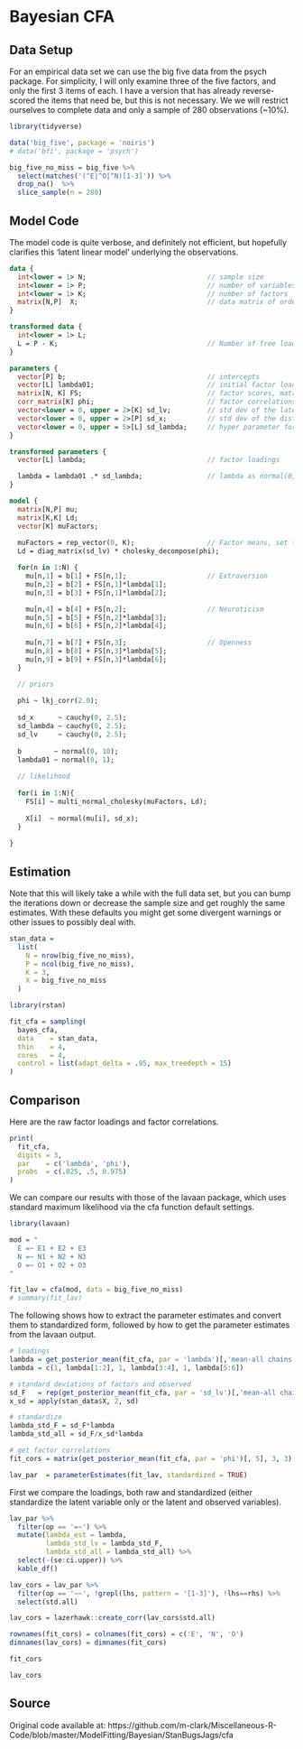 # Bayesian CFA


## Data Setup

For an empirical data set we can use the big five data from the <span class="pack" style = "">psych</span> package.  For simplicity, I will only examine three of the five factors, and only the first 3 items of each. I have a version that has already reverse-scored the items that need be, but this is not necessary.  We we will restrict ourselves to complete data and only a sample of 280 observations (~10%).


```r
library(tidyverse)

data('big_five', package = 'noiris')
# data('bfi', package = 'psych')

big_five_no_miss = big_five %>% 
  select(matches('(^E|^O|^N)[1-3]')) %>% 
  drop_na()  %>% 
  slice_sample(n = 280)
```   

## Model Code

The model code is quite verbose, and definitely not efficient, but hopefully clarifies this 'latent linear model' underlying the observations.

```stan
data {
  int<lower = 1> N;                              // sample size
  int<lower = 1> P;                              // number of variables
  int<lower = 1> K;                              // number of factors
  matrix[N,P]  X;                                // data matrix of order [N,P]
}

transformed data {
  int<lower = 1> L;
  L = P - K;                                     // Number of free loadings
}

parameters {
  vector[P] b;                                   // intercepts
  vector[L] lambda01;                            // initial factor loadings
  matrix[N, K] FS;                               // factor scores, matrix of order [N,K]
  corr_matrix[K] phi;                            // factor correlations
  vector<lower = 0, upper = 2>[K] sd_lv;         // std dev of the latent factors
  vector<lower = 0, upper = 2>[P] sd_x;          // std dev of the disturbances
  vector<lower = 0, upper = 5>[L] sd_lambda;     // hyper parameter for loading std dev
}

transformed parameters {
  vector[L] lambda;                              // factor loadings

  lambda = lambda01 .* sd_lambda;                // lambda as normal(0, sd_lambda)
}

model {
  matrix[N,P] mu;
  matrix[K,K] Ld;
  vector[K] muFactors;
  
  muFactors = rep_vector(0, K);                  // Factor means, set to zero
  Ld = diag_matrix(sd_lv) * cholesky_decompose(phi);

  for(n in 1:N) {
    mu[n,1] = b[1] + FS[n,1];                    // Extraversion
    mu[n,2] = b[2] + FS[n,1]*lambda[1];
    mu[n,3] = b[3] + FS[n,1]*lambda[2];

    mu[n,4] = b[4] + FS[n,2];                    // Neuroticism
    mu[n,5] = b[5] + FS[n,2]*lambda[3];
    mu[n,6] = b[6] + FS[n,2]*lambda[4];
    
    mu[n,7] = b[7] + FS[n,3];                    // Openness
    mu[n,8] = b[8] + FS[n,3]*lambda[5];
    mu[n,9] = b[9] + FS[n,3]*lambda[6];
  }

  // priors
  
  phi ~ lkj_corr(2.0);
  
  sd_x      ~ cauchy(0, 2.5);
  sd_lambda ~ cauchy(0, 2.5);
  sd_lv     ~ cauchy(0, 2.5);
  
  b        ~ normal(0, 10);
  lambda01 ~ normal(0, 1);
  
  // likelihood
  
  for(i in 1:N){   
    FS[i] ~ multi_normal_cholesky(muFactors, Ld);
    
    X[i]  ~ normal(mu[i], sd_x);
  }
  
}
```


## Estimation

Note that this will likely take a while with the full data set, but you can bump the iterations down or decrease the sample size and get roughly the same estimates.  With these defaults you might get some divergent warnings or other issues to possibly deal with.

```r
stan_data = 
  list(
    N = nrow(big_five_no_miss),
    P = ncol(big_five_no_miss),
    K = 3,
    X = big_five_no_miss
  )

library(rstan)

fit_cfa = sampling(
  bayes_cfa,
  data    = stan_data,
  thin    = 4,
  cores   = 4,
  control = list(adapt_delta = .95, max_treedepth = 15)
)
```



## Comparison



Here are the raw factor loadings and factor correlations.

```r
print(
  fit_cfa,
  digits = 3,
  par    = c('lambda', 'phi'),
  probs  = c(.025, .5, 0.975)
)
```

We can compare our results with those of the <span class="pack" style = "">lavaan</span>  package, which uses standard maximum likelihood via the <span class="func" style = "">cfa</span> function default settings.

```r
library(lavaan)

mod = "
  E =~ E1 + E2 + E3 
  N =~ N1 + N2 + N3 
  O =~ O1 + O2 + O3 
"

fit_lav = cfa(mod, data = big_five_no_miss)
# summary(fit_lav)  
```


The following shows how to extract the parameter estimates and convert them to standardized form, followed by how to get the parameter estimates from the <span class="pack" style = "">lavaan</span> output.

```r
# loadings
lambda = get_posterior_mean(fit_cfa, par = 'lambda')[,'mean-all chains']
lambda = c(1, lambda[1:2], 1, lambda[3:4], 1, lambda[5:6])

# standard deviations of factors and observed
sd_F   = rep(get_posterior_mean(fit_cfa, par = 'sd_lv')[,'mean-all chains'], e = 3)
x_sd = apply(stan_data$X, 2, sd)

# standardize
lambda_std_F = sd_F*lambda
lambda_std_all = sd_F/x_sd*lambda

# get factor correlations
fit_cors = matrix(get_posterior_mean(fit_cfa, par = 'phi')[, 5], 3, 3)

lav_par  = parameterEstimates(fit_lav, standardized = TRUE)
```

First we compare the loadings, both raw and standardized (either standardize the latent variable only or the latent and observed variables).

```r
lav_par %>% 
  filter(op == '=~') %>%
  mutate(lambda_est = lambda,
         lambda_std_lv = lambda_std_F,
         lambda_std_all = lambda_std_all) %>%
  select(-(se:ci.upper)) %>% 
  kable_df()
```


```r
lav_cors = lav_par %>% 
  filter(op == '~~', !grepl(lhs, pattern = '[1-3]'), !lhs==rhs) %>% 
  select(std.all)

lav_cors = lazerhawk::create_corr(lav_cors$std.all)

rownames(fit_cors) = colnames(fit_cors) = c('E', 'N', 'O')
dimnames(lav_cors) = dimnames(fit_cors)
```


```r
fit_cors

lav_cors
```



## Source

Original code available at:
https://github.com/m-clark/Miscellaneous-R-Code/blob/master/ModelFitting/Bayesian/StanBugsJags/cfa